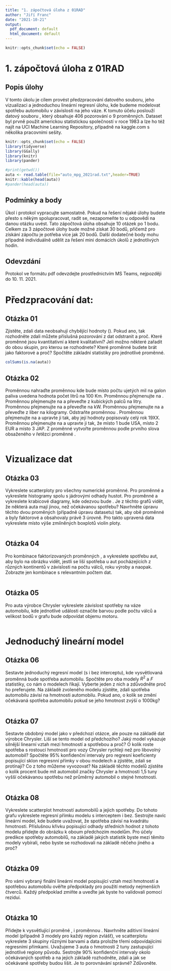 ---
title: "1. zápočtová úloha z 01RAD"
author: "Jiří Franc"
date: "2021-10-21"
output:
  pdf_document: default
  html_document: default
---

```{r setup, include=FALSE}
knitr::opts_chunk$set(echo = FALSE)
```

#  1. zápočtová úloha z 01RAD

## Popis úlohy

V tomto úkolu je cílem provést předzpracování datového souboru, jeho vizualizaci a jednoduchou lineární regresní úlohu, kde budeme modelovat spotřebu automobilu v závislosti na jeho váze. K tomuto účelu poslouží datový souboru \texttt{auto\_mpg\_2021rad.txt}, který obsahuje 406 pozorování o 9 proměnných. Dataset byl prvně použit americkou statistickou společností v roce  1983 a lze ho též najít na  UCI Machine Learning Repository, případně na kaggle.com s několika pracovními sešity.


```{r, echo=FALSE,include=FALSE}
knitr::opts_chunk$set(echo = FALSE)
library(tidyverse)
library(GGally)
library(knitr)
library(pander)
```
```{r, echo=FALSE}
#print(getwd())
auta <- read.table(file="auto_mpg_2021rad.txt",header=TRUE)
knitr::kable(head(auta))
#pander(head(auta))
```


## Podmínky a body

Úkol i protokol vypracujte samostatně. Pokud na řešení nějaké úlohy budete přesto s někým spolupracovat, radit se, nezapomeňte to u odpovědi na danou otázku uvést. Tato zápočtová úloha obsahuje 10 otázek po 1 bodu. Celkem za 3 zápočtové úlohy bude možné získat 30 bodů, přičemž pro získání zápočtu je potřeba více jak 20 bodů. Další dodatečné body mohu případně individuálně udělit za řešení mini domácích úkolů z jednotlivých hodin.

## Odevzdání

Protokol ve formátu pdf odevzdejte prostřednictvím MS Teams, nejpozději do 10. 11. 2021.

# Předzpracování dat:

## Otázka 01

Zjistěte, zdali data neobsahují chybějící hodnoty (\texttt{NA}). Pokud ano, tak rozhodněte zdali můžete příslušná pozorování z dat odstranit a proč. Které proměnné jsou kvantitativní a které kvalitativní? Jeli možno některé zařadit do obou skupin, pro kterou se rozhodnete? Které proměnné budete brát jako faktorové a proč? Spočtěte základní statistiky pro jednotlivé proměnné.


```{r, echo=FALSE}
colSums(is.na(auta))


```



## Otázka 02

Proměnnou \texttt{mpg} nahraďte proměnnou \texttt{spotreba} kde bude místo počtu ujetých mil na galon paliva uvedena hodnota počet litrů na 100 Km.  Proměnnou \texttt{cylinders} přejmenujte na  \texttt{pocet\_valcu}. Proměnnou \texttt{displacement} přejmenujte na  \texttt{zdvihovy\_objem} a převeďte z kubických palců na litry. Proměnnou  \texttt{horsepower} přejmenujte na \texttt{výkon} a převeďte na kW. Proměnnou \texttt{weight} přejmenujte na  \texttt{hmotnost} a převeďte z liber na kilogramy. Odstraňte proměnnou \texttt{acceleration}. Proměnnou \texttt{model.year} přejmenujte na \texttt{rok\_vyroby} a upravte ji tak, aby její hodnoty popisovaly celý rok 19XX. Proměnnou \texttt{origin} přejmenujte na \texttt{puvod} a upravte ji tak, že místo 1 bude USA, místo 2 EUR a místo 3 JAP. Z proměnné  \texttt{car.name} vytvořte proměnnou  \texttt{vyrobce} podle prvního slova obsaženého v řetězci proměnné  \texttt{car.name}.

```{r, echo=FALSE}

```

# Vizualizace dat

## Otázka 03 

Vykreslete scatterploty pro všechny numerické proměnné. Pro proměnné \texttt{spotreba} a \texttt{hmotnost} vykreslete histogramy spolu s jádrovými odhady hustot. Pro proměnné \texttt{pocet\_valcu} a \texttt{rok\_vyroby} vykreslete krabicové diagramy, kde odezvou bude \texttt{spotreba}.  Je z těchto grafů vidět, že některá auta mají jinou, než očekávanou spotřebu? Navrhněte úpravu těchto dvou proměných (případně úpravu datasetu) tak, aby obě proměnné  \texttt{pocet\_valcu} a \texttt{rok\_vyroby} byly faktorové a obsahovaly právě 3 úrovně. Pro takto upravená data vykreslete místo výše zmííněných boxplotů violin ploty.

```{r, echo=FALSE}

```


## Otázka 04

Pro kombinace faktorizovaných proměnných \texttt{pocet\_valcu}, \texttt{rok\_vyroby} a \texttt{puvod} vykreslete spotřebu aut, aby bylo na obrázku vidět, jestli se liší spotřeba u aut pocházejících z různých kontinentů v závislosti na počtu válců, roku výroby a naopak. Zobrazte jen kombinace s relevantním počtem dat.
```{r, echo=FALSE}

```

## Otázka 05

Pro auta výrobce Chrysler vykreslete závislost spotřeby na váze automobilu, kde jednotlivé události označíte barvou podle počtu válců a velikost bodů v grafu bude odpovídat objemu motoru.
```{r, echo=FALSE}


```

# Jednoduchý lineární model


## Otázka 06

Sestavte jednoduchý regresní model (s i bez interceptu), kde vysvětlovaná proměnná
bude spotřeba automobilu.   Spočtěte pro oba modely $R^2$ a $F$ statistiky, co nám o modelech říkají. Vyberte jeden z nich a zdůvodněte proč ho preferujete. Na základě zvoleného modelu zjistěte, zdali spotřeba automobilu závisí na hmotnosti automobilu. Pokud ano, o kolik se změní očekávaná spotřeba automobilu pokud se jeho hmotnost zvýší o 1000kg? 
```{r, echo=FALSE}

```



## Otázka 07
Sestavte obdobný model jako v předchozí otázce, ale pouze na základě dat výrobce Chrysler. Liší se tento model od předchozího? Jaký model vykazuje silnější linearní vztah mezi hmotností a spotřebou a proč? O kolik roste spotřeba s rostoucí hmotností pro vozy Chrysler rychleji než pro libovolný automobil? 
Spočtěte 95% konfidenční intervaly pro regresní koeficienty popisující sklon regresnní přímky v obou modelech a zjistěte, zdali se protínají? Co z toho můžeme vyvozovat?
Na základě těchto modelů zjistěte o kolik procent bude mít automobil značky Chrysler a hmotnosti 1,5 tuny vyšší očekávanou spotřebu než průměrný automobil o stejné hmotnosti.

```{r, echo=FALSE}

```

## Otázka 08

Vykreslete scatterplot hmotností automobilů a jejich spotřeby. Do tohoto grafu vykreslete regresní přímku modelu s interceptem i bez. Sestrojte navíc lineární model, kde budete uvažovat, že spotřeba závisí na kvadrátu hmotnosti. Příslušnou křivku popisující odhady středních hodnot z tohoto modelu přidejte do obrázku k oboum předchozím modelům. Pro účely predikce spotřeby automobilů, na základě jakých statistik byste mezi těmito modely vybírali, nebo byste se rozhodovali na základě něčeho jiného a proč?
```{r, echo=FALSE}

```


## Otázka 09


Pro vámi vybraný finální lineární model popisující vztah mezi hmotností a spotřebou automobilu ověřte předpoklady pro použití metody nejmenších čtverců. Každý předpoklad zmiňte a uveďte jak byste ho validovali pomocí reziduí. 

```{r, echo=FALSE}

```





## Otázka 10

Přidejte k vysvětlující proměné \texttt{hmotnost}, i proměnnou \texttt{puvod}. Navrhněte
aditivní lineární model (případně 3 modely pro každý region zvlášť), ve scatterplotu vykreslete 3 skupiny různými barvami a data proložte třemi odpovídajícími regresními přímkami. Uvažujeme 3 auta o hmotnosti 2 tuny zastupující jednotlivé regiony původu. Sestrojte 90% konfidenční intervaly okolo očekávaných spotřeb a na jejich základě rozhodněte, zdali a jak se očekávané spotřeby budou lišit. Je to porovnávání správné? Zdůvoněte.
```{r, echo=FALSE}

```
